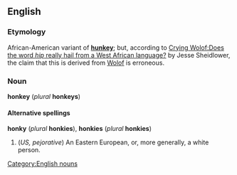 == English ==
=== Etymology ===
African-American variant of '''[[hunkey]]'''; but, according to [http://slate.msn.com/id/2110811/ Crying Wolof:Does the word ''hip'' really hail from a West African language?] by Jesse Sheidlower, the claim that this is derived from [[Wolof]] is erroneous.

=== Noun ===
'''honkey''' (''plural'' '''honkeys''')

====Alternative spellings====
'''honky''' (''plural'' '''honkies'''), '''honkies''' (''plural'' '''honkies''')

#(''US, pejorative'') An Eastern European, or, more generally, a white person.

[[Category:English nouns]]